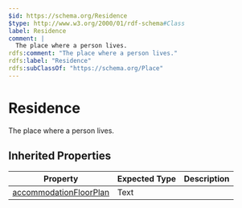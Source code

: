 ```yaml
---
$id: https://schema.org/Residence
$type: http://www.w3.org/2000/01/rdf-schema#Class
label: Residence
comment: |
  The place where a person lives.
rdfs:comment: "The place where a person lives."
rdfs:label: "Residence"
rdfs:subClassOf: "https://schema.org/Place"
---
```


# Residence

The place where a person lives.

## Inherited Properties

| Property | Expected Type | Description |
| --- | --- | --- |
| [accommodationFloorPlan](https://schema.org/accommodationFloorPlan) | Text |  |

